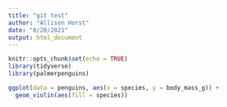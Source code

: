 ```yaml
---
title: "git test"
author: "Allison Horst"
date: "8/20/2021"
output: html_document
---
```


```r
knitr::opts_chunk$set(echo = TRUE)
library(tidyverse)
library(palmerpenguins)
```

```r
ggplot(data = penguins, aes(x = species, y = body_mass_g)) +
  geom_violin(aes(fill = species))
```

